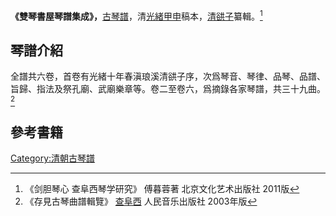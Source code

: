 '''《雙琴書屋琴譜集成》，'''[[古琴譜|古琴譜]]，清[[光緒|光緒]][[甲申|甲申]]稿本，[[清谼子|清谼子]]纂輯。<ref>《剑胆琴心 查阜西琴学研究》 傅暮蓉著 北京文化艺术出版社 2011版</ref>

==琴譜介紹==
全譜共六卷，首卷有光緒十年春滇琅溪清谼子序，次爲琴音、琴律、品琴、品譜、旨歸、指法及祭孔廟、武廟樂章等。卷二至卷六，爲摘錄各家琴譜，共三十九曲。<ref>《存見古琴曲譜輯覽》 [[查阜西|查阜西]] 人民音乐出版社 2003年版</ref>
==參考書籍==
{{reflist}}
[[Category:清朝古琴譜|Category:清朝古琴譜]]